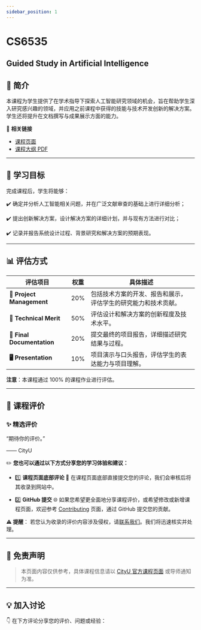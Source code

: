 ```yaml
---
sidebar_position: 1
---
```


# CS6535
## Guided Study in Artificial Intelligence

## **📘 简介**
本课程为学生提供了在学术指导下探索人工智能研究领域的机会，旨在帮助学生深入研究感兴趣的领域，并应用之前课程中获得的技能与技术开发创新的解决方案。学生还将提升在文档撰写与成果展示方面的能力。

🔗 **相关链接**
- [课程页面](#)
- [课程大纲 PDF](#)

---

## **🎯 学习目标**

完成课程后，学生将能够：

✔️ 确定并分析人工智能相关问题，并在广泛文献审查的基础上进行详细分析；

✔️ 提出创新解决方案，设计解决方案的详细计划，并与现有方法进行对比；

✔️ 记录并报告系统设计过程、背景研究和解决方案的预期表现。

---

## **📊 评估方式**

| **评估项目**              | **权重** | **具体描述**                                                                                       |
|--------------------------|---------|---------------------------------------------------------------------------------------------------|
| **📝 Project Management** | 20%     | 包括技术方案的开发、报告和展示，评估学生的研究能力和技术贡献。                                      |
| **📄 Technical Merit**     | 50%     | 评估设计和解决方案的创新程度及技术水平。                                                           |
| **📄 Final Documentation** | 20%     | 提交最终的项目报告，详细描述研究结果与过程。                                                       |
| **🖥️ Presentation**         | 10%     | 项目演示与口头报告，评估学生的表达能力与项目理解。                                                 |

**注意**：本课程通过 100% 的课程作业进行评估。

---

## **💬 课程评价**

### ✨ **精选评价**
<div className={commentStyles.commentBox}>
    <p className={commentStyles.commentText}>
        “期待你的评价。”
    </p>
    <p className={commentStyles.commentAuthor}>—— CityU</p>
</div>

✏️ **您也可以通过以下方式分享您的学习体验和建议：**

- 1️⃣ **课程页面底部评论**
💬 在课程页面底部直接提交您的评论，我们会审核后将其收录到网站中。

- 2️⃣ **GitHub 提交**
🌐 如果您希望更全面地分享课程评价，或希望修改或新增课程页面，欢迎参考 [Contributing](https://penjc.github.io/cityU-navigator/contributing) 页面，通过 GitHub 提交您的贡献。

**⚠️ 提醒**：
若您认为收录的评价内容涉及侵权，请[联系我们](https://github.com/penjc/cityU-navigator/issues)。我们将迅速核实并处理。

---

## **📌 免责声明**

> 本页面内容仅供参考，具体课程信息请以 [CityU 官方课程页面](#) 或导师通知为准。

---

## **💡 加入讨论**

👇 在下方评论分享您的评价、问题或经验：
<Utterances />